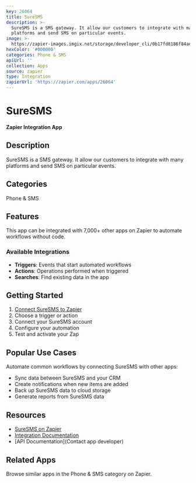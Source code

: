 ```yaml
---
key: 26064
title: SureSMS
description: >-
  SureSMS is a SMS gateway. It allow our customers to integrate with many
  platforms and send SMS on particular events.
image: >-
  https://zapier-images.imgix.net/storage/developer_cli/0b17fd8186f84ae1aceaeca4b3f664b5.png?auto=format%2Ccompress&ixlib=python-3.0.0&q=50
hexColor: '#000000'
categories: Phone & SMS
apiUrl: ''
collection: Apps
source: zapier
type: Integration
zapierUrl: 'https://zapier.com/apps/26064'
---
```

# SureSMS

**Zapier Integration App**

## Description

SureSMS is a SMS gateway. It allow our customers to integrate with many platforms and send SMS on particular events.

## Categories

Phone & SMS

## Features

This app can be integrated with 7,000+ other apps on Zapier to automate workflows without code.

### Available Integrations

- **Triggers**: Events that start automated workflows
- **Actions**: Operations performed when triggered
- **Searches**: Find existing data in the app

## Getting Started

1. [Connect SureSMS to Zapier](https://zapier.com/apps/26064)
2. Choose a trigger or action
3. Connect your SureSMS account
4. Configure your automation
5. Test and activate your Zap

## Popular Use Cases

Automate common workflows by connecting SureSMS with other apps:

- Sync data between SureSMS and your CRM
- Create notifications when new items are added
- Back up SureSMS data to cloud storage
- Generate reports from SureSMS data

## Resources

- [SureSMS on Zapier](https://zapier.com/apps/26064)
- [Integration Documentation](https://zapier.com/apps/26064/integrations)
- [API Documentation](Contact app developer)

## Related Apps

Browse similar apps in the Phone & SMS category on Zapier.
